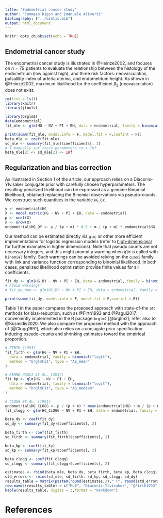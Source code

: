 ```yaml
---
title: "Endometrial cancer study"
author: "Tommaso Rigon and Emanuele Aliverti"
bibliography: ["../biblio.bib"]
output: html_document
---
```


```r
knitr::opts_chunk$set(echo = TRUE)
```

## Endometrial cancer study
The endometrial cancer study is illustrated in @Heinze2002, and focuses on $n = 79$ patients 
to evaluate the relationship between the histology of the endometrium (low against high), 
and three risk factors: neovasculation, pulsatility index of arteria uterina, and endometrium height. 
As shown in @Heinze2002, maximum likelihood for the coefficient $\beta_2$ (neovasculation) does not exist.

```r
rm(list = ls())
library(knitr)
library(jtools)
```

```r
library(brglm2)
data(endometrial)
fit_mle <- glm(HG ~ NV + PI + EH, data = endometrial, family = binomial("logit"))
```

```r
print(summ(fit_mle, model.info = F, model.fit = F,confint = F))
beta_mle <- coef(fit_mle)
sd_mle <- summary(fit_mle)$coefficients[, 2]
# I manually set these parameters to + Inf
beta_mle[2] <- sd_mle[2] <- Inf
```
<!-- This phenomenon is well known as separation, and can be further confirmed via the package `detectseparation` -->

<!-- ```{r sep,echo=T} -->
<!-- detectseparation::detect_separation(x = model.matrix(fit_mle),y = fit_mle$y,family = binomial()) -->
<!-- ``` -->

## Regularization and bias correction 
As illustrated in Section 1 of the article, our approach relies on a Diaconis-Ylvisaker conjugate prior with carefully chosen hyperparameters. 
The resulting penalized likelihood can be expressed as a genuine Binomial likelihood, obtained replacing the Binomial observations via pseudo-counts. 
We construct such quantities in the variable `HG_DY`.

```r
y <- endometrial$HG
X <- model.matrix(HG ~ NV + PI + EH, data = endometrial)
p <- ncol(X)
m <- nrow(X)
endometrial$HG_DY <- p / (p + m) * 0.5 + m / (p + m) * endometrial$HG
```

Our method can be estimated directly via `glm`, or other more efficient implementations for 
logistic regression models (refer to [high-dimensional](../TEST) for further examples in higher dimensions). 
Note that pseudo counts are not necessary integers, and this might prompt a warning when `glm` is called with `binomial` family.
Such warnings can be avoided relying on the `quasi` family with link and variance function corresponding
to binomial likelihood. In both cases, penalized likelihood optimization provide finite values for all coefficients.

```r
fit_dy <- glm(HG_DY ~ NV + PI + EH, data = endometrial, family = binomial("logit"))
# Avoid warnings
# fit_dy_now <- glm(HG_DY ~ NV + PI + EH, data = endometrial, family = quasi(link = "logit",variance = "mu(1-mu)"))
```

```r
print(summ(fit_dy, model.info = F, model.fit = F,confint = F))
```

Table 1 in the paper compares the proposed approach with state-of-the art methods for 
bias-reduction, such as @Firth1993 and @Pagui2017, conveniently implemented in the 
R package `brglm2` [@brglm2]; refer also to @Kosmidis2020.
We also compare the proposed method with the approach of [@Clogg1991], which also relies on a 
conjugate prior specification inducing pseudo-counts and shrinking estimates toward the empirical 
proportion.

```r
# FIRTH (1993)
fit_firth <- glm(HG ~ NV + PI + EH,
  data = endometrial, family = binomial("logit"),
  method = "brglmFit", type = "AS_mean"
)

# KENNE PAGUI ET AL. (2017)
fit_kp <- glm(HG ~ NV + PI + EH,
  data = endometrial, family = binomial("logit"),
  method = "brglmFit", type = "AS_median"
)

# CLOGG ET AL. (1991)
endometrial$HG_CLOGG <- p / (p + m) * mean(endometrial$HG) + m / (p + m) * endometrial$HG
fit_clogg <- glm(HG_CLOGG ~ NV + PI + EH, data = endometrial, family = binomial("logit"))
```


```r
beta_dy <- coef(fit_dy)
sd_dy <- summary(fit_dy)$coefficients[, 2]

beta_firth <- coef(fit_firth)
sd_firth <- summary(fit_firth)$coefficients[, 2]

beta_kp <- coef(fit_kp)
sd_kp <- summary(fit_kp)$coefficients[, 2]

beta_clogg <- coef(fit_clogg)
sd_clogg <- summary(fit_clogg)$coefficients[, 2]

estimates <- rbind(beta_mle, beta_dy, beta_firth, beta_kp, beta_clogg)
std_errors <- rbind(sd_mle, sd_firth, sd_kp, sd_clogg, sd_dy)
results_table = matrix(paste0(round(estimates,3)," (", round(std_errors,3),")"),ncol = 4)
row.names(results_table) = c("MLE", "Diaconis-Ylvisaker", "@Firth1993", "@Pagui2017", "@Clogg1991")
kable(results_table, digits = 3,format = "markdown")
```

# References

